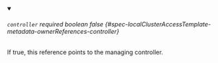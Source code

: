 
<details className="config-field" data-expandable="false" open>
<summary>

###### `controller` <span className="config-field-required" data-required="false">required</span> <span className="config-field-type">boolean</span> <span className="config-field-default">false</span> <span className="config-field-enum"></span> {#spec-localClusterAccessTemplate-metadata-ownerReferences-controller}

If true, this reference points to the managing controller.

</summary>



</details>
